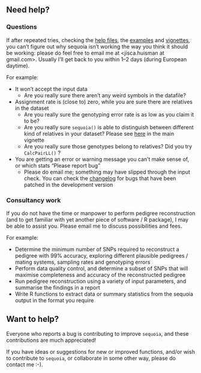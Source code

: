 ## Need help?


### Questions

If after repeated tries, checking the [help files](../reference/index.html), the [examples](../articles/Get_started.html) and [vignettes](../articles/vignettes_blogdown/quick-start-examples.html), you can't figure out why sequoia isn't working the way you think it should be working: please do feel free to email me at <jisca.huisman at gmail.com>. Usually I'll get back to you within 1--2 days (during European daytime). 

For example:

- It won't accept the input data
    - Are you really sure there aren't any weird symbols in the datafile?
- Assignment rate is (close to) zero, while you are sure there are relatives in the dataset
    - Are you really sure the genotyping error rate is as low as you claim it to be?
    - Are you really sure `sequoia()` is able to distinguish between different kind of relatives in your dataset? Please see [here](../articles/vignettes_blogdown/faq.html) in the main vignette
    - Are you really sure those genotypes belong to relatives? Did you try `CalcPairLL()` ?
- You are getting an error or warning message you can't make sense of, or which stats "Please report bug"
    - Please do email me; something may have slipped through the input check. You can check the [changelog](././news) for bugs that have been patched in the development version
    


### Consultancy work
If you do not have the time or manpower to perform pedigree reconstruction (and to get familiar with yet another piece of software / R package), I may be able to assist you. Please email me to discuss possibilities and fees. 

For example:

- Determine the minimum number of SNPs required to reconstruct a pedigree with 99% accuracy, exploring different plausible pedigrees / mating systems, sampling rates and genotyping errors
- Perform data quality control, and determine a subset of SNPs that will maximise completeness and accuracy of the reconstructed pedigree
- Run pedigree reconstruction using a variety of input parameters, and summarise the findings in a report
- Write R functions to extract data or summary statistics from the sequoia output in the format you require




## Want to help?

Everyone who reports a bug is contributing to improve `sequoia`, and these contributions are much appreciated!

If you have ideas or suggestions for new or improved functions, and/or wish to contribute to `sequoia`, or collaborate in some other way, please do contact me :-).  




<!---
### Donate
`sequoia` was initially developped while I was employed by the [Rum red deer project](http://rumdeer.biology.ed.ac.uk/) at the University of Edinburgh, but a
 substantial part was written in my own time. And although I thoroughly enjoy helping people to reconstruct pedigrees for an amazing range of species, user support can be quite time consuming. 

I very much wish `sequoia` to remain free to use for everyone, as some users are likely to have very limited budgets, e.g. those working in conservation. But if you do have the financial means, a donation via [] would be greatly appreciated. 
--->







